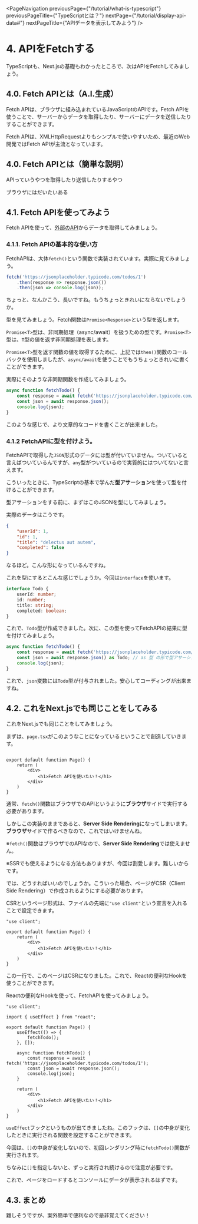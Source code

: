 

<PageNavigation 
    previousPage={"/tutorial/what-is-typescript"} 
    previousPageTitle={"TypeScriptとは？"} 
    nextPage={"/tutorial/display-api-data#"}
    nextPageTitle={"APIデータを表示してみよう"}
/>

# 4. APIをFetchする

TypeScriptも、Next.jsの基礎もわかったところで、次はAPIをFetchしてみましょう。

## 4.0. Fetch APIとは（A.I.生成）

Fetch APIは、ブラウザに組み込まれているJavaScriptのAPIです。Fetch APIを使うことで、サーバーからデータを取得したり、サーバーにデータを送信したりすることができます。

Fetch APIは、XMLHttpRequestよりもシンプルで使いやすいため、最近のWeb開発ではFetch APIが主流となっています。

## 4.0. Fetch APIとは（簡単な説明）

APIっていうやつを取得したり送信したりするやつ

ブラウザにはだいたいある

## 4.1. Fetch APIを使ってみよう

Fetch APIを使って、[外部のAPI](https://jsonplaceholder.typicode.com/)からデータを取得してみましょう。

### 4.1.1. Fetch APIの基本的な使い方

FetchAPIは、大体`fetch()`という関数で実装されています。実際に見てみましょう。

```typescript
fetch('https://jsonplaceholder.typicode.com/todos/1')
    .then(response => response.json())
    .then(json => console.log(json));
```

ちょっと、なんかこう、長いですね。もうちょっときれいにならないでしょうか。

型を見てみましょう。Fetch関数は`Promise<Response>`という型を返します。

`Promise<T>`型は、非同期処理（async/await）を扱うための型です。`Promise<T>`型は、`T`型の値を返す非同期処理を表します。

`Promise<T>`型を返す関数の値を取得するために、上記では`then()`関数のコールバックを使用しましたが、`async/await`を使うことでもうちょっときれいに書くことができます。

実際にそのような非同期関数を作成してみましょう。
```typescript
async function fetchTodo() {
    const response = await fetch('https://jsonplaceholder.typicode.com/todos/1');
    const json = await response.json();
    console.log(json);
}
```
このような感じで、より文章的なコードを書くことが出来ました。

### 4.1.2 FetchAPIに型を付けよう。

FetchAPIで取得した`JSON`形式のデータには型が付いていません。ついていると言えばついているんですが、`any`型がついているので実質的にはついてないと言えます。

こういったときに、TypeScriptの基本で学んだ**型アサーション**を使って型を付けることができます。

型アサーションをする前に、まずはこのJSONを型にしてみましょう。

実際のデータはこうです。

```json
{
    "userId": 1,
    "id": 1,
    "title": "delectus aut autem",
    "completed": false
}
```

なるほど。こんな形になっているんですね。

これを型にするとこんな感じでしょうか。今回は`interface`を使います。

```typescript
interface Todo {
    userId: number;
    id: number;
    title: string;
    completed: boolean;
}
```

これで、`Todo`型が作成できました。次に、この型を使ってFetchAPIの結果に型を付けてみましょう。

```typescript
async function fetchTodo() {
    const response = await fetch('https://jsonplaceholder.typicode.com/todos/1');
    const json = await response.json() as Todo; // as 型 の形で型アサーション
    console.log(json);
}
```

これで、`json`変数には`Todo`型が付与されました。安心してコーディングが出来ますね。

## 4.2. これをNext.jsでも同じことをしてみる

これをNext.jsでも同じことをしてみましょう。

まずは、`page.tsx`がこのようなことになっているということで創造していきます。

```tsx

export default function Page() {
    return (
        <div>
            <h1>Fetch APIを使いたい！</h1>
        </div>
    )
}
```

通常、`fetch()`関数はブラウザでのAPIというように**ブラウザ**サイドで実行する必要があります。

しかしこの実装のままであると、**Server Side Rendering**になってしまいます。**ブラウザ**サイドで作るべきなので、これではいけませんね。

※`fetch()`関数はブラウザでのAPIなので、**Server Side Rendering**では使えません。

※SSRでも使えるようになる方法もありますが、今回は割愛します。難しいからです。

では、どうすればいいのでしょうか。こういった場合、ページがCSR（Client Side Rendering）で作成されるようにする必要があります。

CSRというページ形式は、ファイルの先端に`"use client"`という宣言を入れることで設定できます。

```tsx
"use client";

export default function Page() {
    return (
        <div>
            <h1>Fetch APIを使いたい！</h1>
        </div>
    )
}
```

この一行で、このページはCSRになりました。これで、Reactの便利なHookを使うことができます。

Reactの便利なHookを使って、FetchAPIを使ってみましょう。

```tsx
"use client";

import { useEffect } from "react";

export default function Page() {
    useEffect(() => {
        fetchTodo();
    }, []);

    async function fetchTodo() {
        const response = await fetch('https://jsonplaceholder.typicode.com/todos/1');
        const json = await response.json();
        console.log(json);
    }

    return (
        <div>
            <h1>Fetch APIを使いたい！</h1>
        </div>
    )
}

```

`useEffect`フックというものが出てきましたね。このフックは、`[]`の中身が変化したときに実行される関数を設定することができます。

今回は、`[]`の中身が変化しないので、初回レンダリング時に`fetchTodo()`関数が実行されます。

ちなみに`[]`を指定しないと、ずっと実行され続けるので注意が必要です。

これで、ページをロードするとコンソールにデータが表示されるはずです。

## 4.3. まとめ

難しそうですが、案外簡単で便利なので是非覚えてください！

